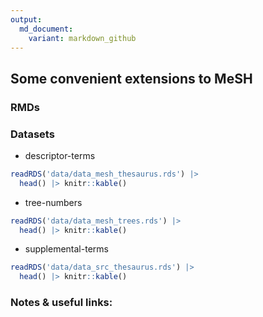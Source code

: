 ```yaml
---
output:
  md_document:
    variant: markdown_github
---
```


## Some convenient extensions to MeSH




### RMDs


### Datasets

* descriptor-terms

```r
readRDS('data/data_mesh_thesaurus.rds') |>
  head() |> knitr::kable()
```


* tree-numbers

```r
readRDS('data/data_mesh_trees.rds') |>
  head() |> knitr::kable()
```

* supplemental-terms

```r
readRDS('data/data_src_thesaurus.rds') |>
  head() |> knitr::kable()
```


### Notes & useful links:



